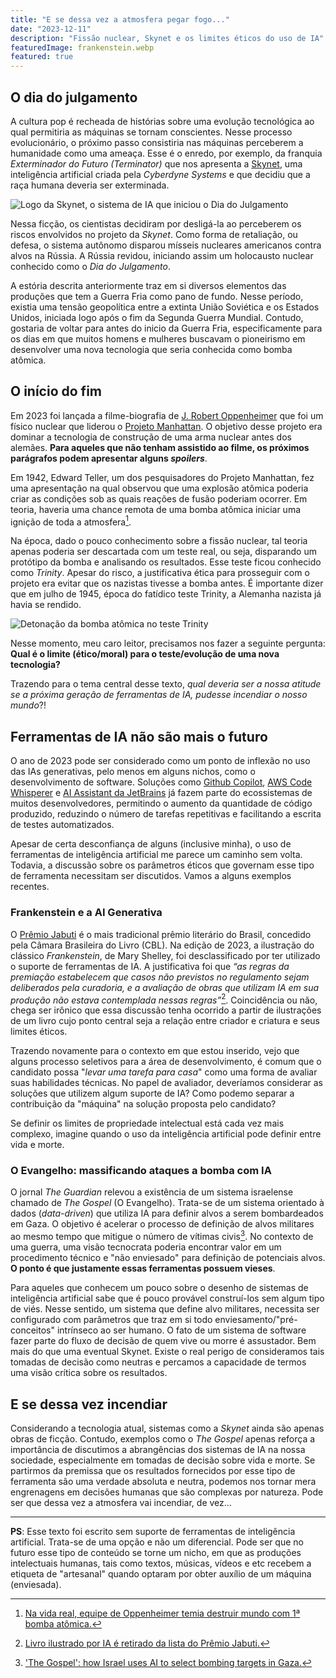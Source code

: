 ```yaml
---
title: "E se dessa vez a atmosfera pegar fogo..."
date: "2023-12-11"
description: "Fissão nuclear, Skynet e os limites éticos do uso de IA"
featuredImage: frankenstein.webp
featured: true
---
```


## O dia do julgamento

A cultura pop é recheada de histórias sobre uma evolução tecnológica ao qual
permitiria as máquinas se tornam conscientes. Nesse processo evolucionário, o
próximo passo consistiria nas máquinas perceberem a humanidade como uma ameaça.
Esse é o enredo, por exemplo, da franquia _Exterminador do Futuro (Terminator)_
que nos apresenta a [Skynet](https://terminator.fandom.com/wiki/Skynet), uma
inteligência artificial criada pela _Cyberdyne Systems_ e que decidiu que a raça
humana deveria ser exterminada.

![Logo da Skynet, o sistema de IA que iniciou o Dia do Julgamento](./Skynet_logo.webp)

Nessa ficção, os cientistas decidiram por desligá-la ao perceberem os riscos
envolvidos no projeto da _Skynet_. Como forma de retaliação, ou defesa, o
sistema autônomo disparou mísseis nucleares americanos contra alvos na Rússia. A
Rússia revidou, iniciando assim um holocausto nuclear conhecido como o _Dia do
Julgamento_. 

A estória descrita anteriormente traz em si diversos elementos das produções que
tem a Guerra Fria como pano de fundo. Nesse período, existia uma tensão
geopolítica entre a extinta União Soviética e os Estados Unidos, iniciada logo
após o fim da Segunda Guerra Mundial. Contudo, gostaria de voltar para antes do
inicio da Guerra Fria, especificamente para os dias em que muitos homens e
mulheres buscavam o pioneirismo em desenvolver uma nova tecnologia que seria
conhecida como bomba atômica.

## O início do fim

Em 2023 foi lançada a filme-biografia de [J. Robert
Oppenheimer](https://blogs.pucpr.br/eeh/2023/08/29/oppenheimer-pai-da-bomba-atomica-e-dos-buracos-negros/)
que foi um físico nuclear que liderou o [Projeto
Manhattan](https://en.wikipedia.org/wiki/Manhattan_Project). O objetivo desse
projeto era dominar a tecnologia de construção de uma arma nuclear antes dos
alemães. **Para aqueles que não tenham assistido ao filme, os próximos
parágrafos podem apresentar alguns _spoilers_**.

Em 1942, Edward Teller, um dos pesquisadores do Projeto Manhattan, fez uma
apresentação na qual observou que uma explosão atômica poderia criar as
condições sob as quais reações de fusão poderiam ocorrer. Em teoria, haveria uma
chance remota de uma bomba atômica iniciar uma ignição de toda a atmosfera[^1].

Na época, dado o pouco conhecimento sobre a fissão nuclear, tal teoria apenas
poderia ser descartada com um teste real, ou seja, disparando um protótipo da
bomba e analisando os resultados. Esse teste ficou conhecido como _Trinity_.
Apesar do risco, a justificativa ética para prosseguir com o projeto era evitar
que os nazistas tivesse a bomba antes. É importante dizer que em julho de 1945,
época do fatídico teste Trinity, a Alemanha nazista já havia se rendido.

![Detonação da bomba atômica no teste Trinity](./TrinityDetonation1945GIF.gif)

Nesse momento, meu caro leitor, precisamos nos fazer a seguinte pergunta:
**Qual é o limite (ético/moral) para o teste/evolução de uma nova tecnologia?**

Trazendo para o tema central desse texto, _qual deveria ser a nossa atitude se
a próxima geração de ferramentas de IA, pudesse incendiar o nosso mundo_?!

## Ferramentas de IA não são mais o futuro

O ano de 2023 pode ser considerado como um ponto de inflexão no uso das IAs
generativas, pelo menos em alguns nichos, como o desenvolvimento de software.
Soluções como [Github Copilot](https://github.com/features/copilot), [AWS Code
Whisperer](https://aws.amazon.com/pt/codewhisperer/) e [AI Assistant da
JetBrains](https://blog.jetbrains.com/idea/2023/06/ai-assistant-in-jetbrains-ides/)
já fazem parte do ecossistemas de muitos desenvolvedores, permitindo o aumento
da quantidade de código produzido, reduzindo o número de tarefas repetitivas e
facilitando a escrita de testes automatizados.

Apesar de certa desconfiança de alguns (inclusive minha), o uso de ferramentas
de inteligência artificial me parece um caminho sem volta. Todavia, a discussão
sobre os parâmetros éticos que governam esse tipo de ferramenta necessitam ser
discutidos. Vamos a alguns exemplos recentes.

### Frankenstein e a AI Generativa

O [Prêmio Jabuti](https://www.premiojabuti.com.br/) é o mais tradicional prêmio
literário do Brasil, concedido pela Câmara Brasileira do Livro (CBL). Na edição
de 2023, a ilustração do clássico _Frankenstein_, de Mary Shelley, foi
desclassificado por ter utilizado o suporte de ferramentas de IA. A
justificativa foi que _“as regras da premiação estabelecem que casos não
previstos no regulamento sejam deliberados pela curadoria, e a avaliação de
obras que utilizam IA em sua produção não estava contemplada nessas
regras”_[^2]. Coincidência ou não, chega ser irônico que essa discussão tenha
ocorrido a partir de ilustrações de um livro cujo ponto central seja a relação
entre criador e criatura e seus limites éticos.

Trazendo novamente para o contexto em que estou inserido, vejo que alguns
processo seletivos para a área de desenvolvimento, é comum que o candidato
possa "_levar uma tarefa para casa_" como uma forma de avaliar suas habilidades
técnicas. No papel de avaliador, deveríamos considerar as soluções que utilizem
algum suporte de IA? Como podemo separar a contribuição da "máquina" na solução
proposta pelo candidato? 

Se definir os limites de propriedade intelectual está cada vez mais complexo,
imagine quando o uso da inteligência artificial pode definir entre vida e
morte.

### O Evangelho: massificando ataques a bomba com IA

O jornal _The Guardian_ relevou a existência de um sistema israelense chamado de
_The Gospel_ (O Evangelho). Trata-se de um sistema orientado à dados
(_data-driven_) que utiliza IA para definir alvos a serem bombardeados em Gaza.
O objetivo é acelerar o processo de definição de alvos militares ao mesmo tempo
que mitigue o número de vítimas civis[^3]. No contexto de uma guerra, uma visão
tecnocrata poderia encontrar valor em um procedimento técnico e "não enviesado"
para definição de potenciais alvos. **O ponto é que justamente essas ferramentas
possuem vieses**.

Para aqueles que conhecem um pouco sobre o desenho de sistemas de inteligência
artificial sabe que é pouco provável construí-los sem algum tipo de viés. Nesse
sentido, um sistema que define alvo militares, necessita ser configurado com
parâmetros que traz em si todo enviesamento/"pré-conceitos" intrínseco ao ser
humano. O fato de um sistema de software fazer parte do fluxo de decisão de quem
vive ou morre é assustador. Bem mais do que uma eventual Skynet. Existe o real
perigo de consideramos tais tomadas de decisão como neutras e percamos a
capacidade de termos uma visão crítica sobre os resultados.

## E se dessa vez incendiar

Considerando a tecnologia atual, sistemas como a _Skynet_ ainda são apenas obras
de ficção. Contudo, exemplos como o _The Gospel_ apenas reforça a importância de
discutimos a abrangências dos sistemas de IA na nossa sociedade, especialmente
em tomadas de decisão sobre vida e morte. Se partirmos da premissa que os
resultados fornecidos por esse tipo de ferramenta são uma verdade absoluta e
neutra, podemos nos tornar mera engrenagens em decisões humanas que são
complexas por natureza. Pode ser que dessa vez a atmosfera vai incendiar, de
vez...

---
**PS**: Esse texto foi escrito sem suporte de ferramentas de inteligência
artificial. Trata-se de uma opção e não um diferencial. Pode ser que no futuro
esse tipo de conteúdo se torne um nicho, em que as produções intelectuais
humanas, tais como textos, músicas, vídeos e etc recebem a etiqueta de
"artesanal" quando optaram por obter auxílio de um máquina (enviesada). 

[^1]: [Na vida real, equipe de Oppenheimer temia destruir mundo com 1ª bomba atômica.](https://gizmodo.uol.com.br/na-vida-real-equipe-de-oppenheimer-temia-destruir-mundo-com-1a-bomba-atomica.)
[^2]: [Livro ilustrado por IA é retirado da lista do Prêmio Jabuti.](https://agenciabrasil.ebc.com.br/geral/noticia/2023-11/livro-ilustrado-por-ia-e-retirado-da-lista-do-premio-jabuti)
[^3]: ['The Gospel': how Israel uses AI to select bombing targets in Gaza.](https://www.theguardian.com/world/2023/dec/01/the-gospel-how-israel-uses-ai-to-select-bombing-targets)